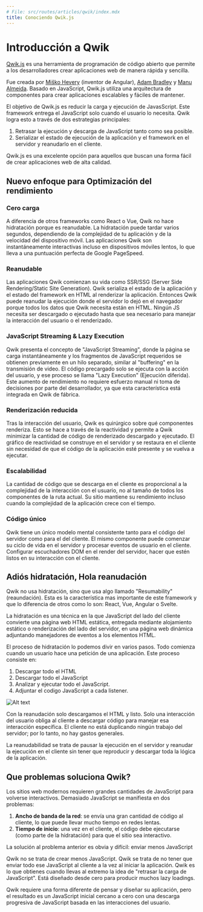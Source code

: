 ```yaml
---
# File: src/routes/articles/qwik/index.mdx
title: Conociendo Qwik.js
---
```

# Introducción a Qwik

[Qwik.js](https://qwik.builder.io/) es una herramienta de programación de código abierto que permite a los desarrolladores crear aplicaciones web de manera rápida y sencilla.

Fue creada por [Miško Hevery](https://twitter.com/mhevery) (inventor de Angular), [Adam Bradley](https://twitter.com/adamdbradley) y [Manu Almeida](https://twitter.com/manucorporat). Basado en JavaScript, Qwik.js utiliza una arquitectura de componentes para crear aplicaciones escalables y fáciles de mantener.

El objetivo de Qwik.js es reducir la carga y ejecución de JavasScript. Este framework entrega el JavaScript solo cuando el usuario lo necesita. Qwik logra esto a través de dos estrategias principales:
1. Retrasar la ejecución y descarga de JavaScript tanto como sea posible.
2. Serializar el estado de ejecución de la aplicación y el framework en el servidor y reanudarlo en el cliente.

Qwik.js es una excelente opción para aquellos que buscan una forma fácil de crear aplicaciones web de alta calidad.

## Nuevo enfoque para Optimización del rendimiento
### Cero carga
A diferencia de otros frameworks como React o Vue, Qwik no hace hidratación porque es reanudable. La hidratación puede tardar varios segundos, dependiendo de la complejidad de tu aplicación y de la velocidad del dispositivo móvil. Las aplicaciones Qwik son instantáneamente interactivas incluso en dispositivos móviles lentos, lo que lleva a una puntuación perfecta de Google PageSpeed.
### Reanudable
Las aplicaciones Qwik comienzan su vida como SSR/SSG (Server Side Rendering/Static Site Generation). Qwik serializa el estado de la aplicación y el estado del framework en HTML al renderizar la aplicación. Entonces Qwik puede reanudar la ejecución donde el servidor lo dejó en el navegador porque todos los datos que Qwik necesita están en HTML. Ningún JS necesita ser descargado o ejecutado hasta que sea necesario para manejar la interacción del usuario o el renderizado.
### JavaScript Streaming & Lazy Execution
Qwik presenta el concepto de "JavaScript Streaming", donde la página se carga instantáneamente y los fragmentos de JavaScript requeridos se obtienen previamente en un hilo separado, similar al "buffering" en la transmisión de video. El código precargado solo se ejecuta con la acción del usuario, y ese proceso se llama "Lazy Execution" (Ejecución diferida). Este aumento de rendimiento no requiere esfuerzo manual ni toma de decisiones por parte del desarrollador, ya que esta característica está integrada en Qwik de fábrica.
### Renderización reducida  
Tras la interacción del usuario, Qwik es quirúrgico sobre qué componentes renderiza. Esto se hace a través de la reactividad y permite a Qwik minimizar la cantidad de código de renderizado descargado y ejecutado. El gráfico de reactividad se construye en el servidor y se restaura en el cliente sin necesidad de que el código de la aplicación esté presente y se vuelva a ejecutar.
### Escalabilidad
La cantidad de código que se descarga en el cliente es proporcional a la complejidad de la interacción con el usuario, no al tamaño de todos los componentes de la ruta actual. Su sitio mantiene su rendimiento incluso cuando la complejidad de la aplicación crece con el tiempo.
### Código único
Qwik tiene un único modelo mental consistente tanto para el código del servidor como para el del cliente. El mismo componente puede comenzar su ciclo de vida en el servidor y procesar eventos de usuario en el cliente. Configurar escuchadores DOM en el render del servidor, hacer que estén listos en su interacción con el cliente.

## Adiós hidratación, Hola reanudación
Qwik no usa hidratación, sino que usa algo llamado "Resumability" (reaundación). Esta es la característica mas importante de este framework y que lo diferencia de otros como lo son: React, Vue, Angular o Svelte.

La hidratación es una técnica en la que JavaScript del lado del cliente convierte una página web HTML estática, entregada mediante alojamiento estático o renderización del lado del servidor, en una página web dinámica adjuntando manejadores de eventos a los elementos HTML.

El proceso de hidratación lo podemos divir en varios pasos. Todo comienza cuando un usuario hace una petición de una aplicación. Este proceso consiste en:
1. Descargar todo el HTML
2. Descargar todo el JavaScript
3. Analizar y ejecutar todo el JavaScript.
4. Adjuntar el codigo JavaScript a cada listener.

![Alt text](/images/introduccion_a_qwik_imagen_1.webp)

Con la reanudación solo descargamos el HTML y listo. Solo una interacción del usuario obliga al cliente a descargar código para manejar esa interacción específica. El cliente no está duplicando ningún trabajo del servidor; por lo tanto, no hay gastos generales.

La reanudabilidad se trata de pausar la ejecución en el servidor y reanudar la ejecución en el cliente sin tener que reproducir y descargar toda la lógica de la aplicación.

## Que problemas soluciona Qwik?
Los sitios web modernos requieren grandes cantidades de JavaScript para volverse interactivos. Demasiado JavaScript se manifiesta en dos problemas:
1. **Ancho de banda de la red**: se envía una gran cantidad de código al cliente, lo que puede llevar mucho tiempo en redes lentas.
2. **Tiempo de inicio**: una vez en el cliente, el código debe ejecutarse (como parte de la hidratación) para que el sitio sea interactivo.

La solución al problema anterior es obvia y difícil: enviar menos JavaScript

Qwik no se trata de crear menos JavaScript. Qwik se trata de no tener que enviar todo ese JavaScript al cliente a la vez al iniciar la aplicación. Qwik es lo que obtienes cuando llevas al extremo la idea de "retrasar la carga de JavaScript". Está diseñado desde cero para producir muchos lazy loadings.

Qwik requiere una forma diferente de pensar y diseñar su aplicación, pero el resultado es un JavaScript inicial cercano a cero con una descarga progresiva de JavaScript basada en las interacciones del usuario.